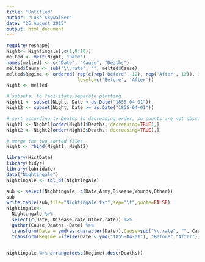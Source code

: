 ```yaml
---
title: "Untitled"
author: "Luke Skywalker"
date: "26 August 2015"
output: html_document
---
```


```r
require(reshape)
Night<- Nightingale[,c(1,8:10)]
melted <- melt(Night, "Date")
names(melted) <- c("Date", "Cause", "Deaths")
melted$Cause <- sub("\\.rate", "", melted$Cause)
melted$Regime <- ordered( rep(c(rep('Before', 12), rep('After', 12)), 3), 
                          levels=c('Before', 'After'))
Night <- melted

# subsets, to facilitate separate plotting
Night1 <- subset(Night, Date < as.Date("1855-04-01"))
Night2 <- subset(Night, Date >= as.Date("1855-04-01"))

# sort according to Deaths in decreasing order, so counts are not obscured [thx: Monique Graf]
Night1 <- Night1[order(Night1$Deaths, decreasing=TRUE),]
Night2 <- Night2[order(Night2$Deaths, decreasing=TRUE),]

# merge the two sorted files
Night <- rbind(Night1, Night2)
```


```r
library(HistData)
library(tidyr)
library(lubridate)
data("Nightingale")
Nightingale <- tbl_df(Nightingale)

sub <- select(Nightingale, c(Date,Army,Disease,Wounds,Other))
sub
write.table(sub,file="Nightingale.txt",sep="\t",quote=FALSE)
Nightingale<- 
  Nightingale %>% 
  select(c(Date, Disease.rate:Other.rate)) %>% 
  gather(Cause,Deaths,-Date) %>% 
  transform(Date = ymd(as.character(Date)),Cause=sub("\\.rate", "", Cause)) %>% 
  transform(Regime =ifelse(Date < ymd("1855-04-01"), "Before","After"))


Nightingale %>% arrange(desc(Regime),desc(Deaths))

```

